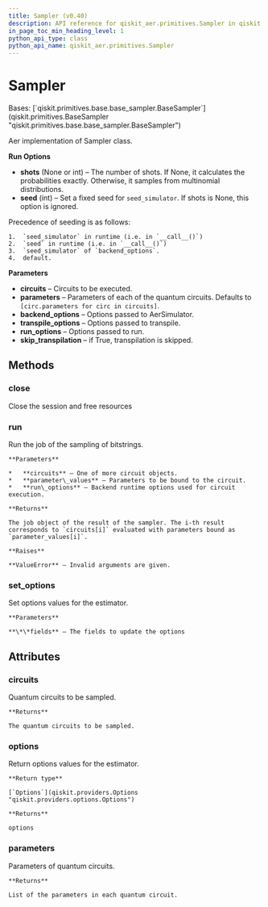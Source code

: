 ```yaml
---
title: Sampler (v0.40)
description: API reference for qiskit_aer.primitives.Sampler in qiskit v0.40
in_page_toc_min_heading_level: 1
python_api_type: class
python_api_name: qiskit_aer.primitives.Sampler
---
```


# Sampler

<Class id="qiskit_aer.primitives.Sampler" isDedicatedPage={true} github="https://github.com/qiskit/qiskit-aer/tree/stable/0.11/qiskit_aer/primitives/sampler.py" signature="Sampler(circuits: Iterable[QuantumCircuit] | QuantumCircuit | None = None, parameters: Iterable[Iterable[Parameter]] | None = None, **kwargs)" modifiers="class">
  Bases: [`qiskit.primitives.base.base_sampler.BaseSampler`](qiskit.primitives.BaseSampler "qiskit.primitives.base.base_sampler.BaseSampler")

  Aer implementation of Sampler class.

  **Run Options**

  *   **shots** (None or int) – The number of shots. If None, it calculates the probabilities exactly. Otherwise, it samples from multinomial distributions.
  *   **seed** (int) – Set a fixed seed for `seed_simulator`. If shots is None, this option is ignored.

  <Admonition title="Note" type="note">
    Precedence of seeding is as follows:

    1.  `seed_simulator` in runtime (i.e. in `__call__()`)
    2.  `seed` in runtime (i.e. in `__call__()`)
    3.  `seed_simulator` of `backend_options`.
    4.  default.
  </Admonition>

  **Parameters**

  *   **circuits** – Circuits to be executed.
  *   **parameters** – Parameters of each of the quantum circuits. Defaults to `[circ.parameters for circ in circuits]`.
  *   **backend\_options** – Options passed to AerSimulator.
  *   **transpile\_options** – Options passed to transpile.
  *   **run\_options** – Options passed to run.
  *   **skip\_transpilation** – if True, transpilation is skipped.

  ## Methods

  <span id="qiskit-aer-primitives-sampler-close" />

  ### close

  <Function id="qiskit_aer.primitives.Sampler.close" signature="Sampler.close()">
    Close the session and free resources
  </Function>

  <span id="qiskit-aer-primitives-sampler-run" />

  ### run

  <Function id="qiskit_aer.primitives.Sampler.run" signature="Sampler.run(circuits, parameter_values=None, **run_options)">
    Run the job of the sampling of bitstrings.

    **Parameters**

    *   **circuits** – One of more circuit objects.
    *   **parameter\_values** – Parameters to be bound to the circuit.
    *   **run\_options** – Backend runtime options used for circuit execution.

    **Returns**

    The job object of the result of the sampler. The i-th result corresponds to `circuits[i]` evaluated with parameters bound as `parameter_values[i]`.

    **Raises**

    **ValueError** – Invalid arguments are given.
  </Function>

  <span id="qiskit-aer-primitives-sampler-set-options" />

  ### set\_options

  <Function id="qiskit_aer.primitives.Sampler.set_options" signature="Sampler.set_options(**fields)">
    Set options values for the estimator.

    **Parameters**

    **\*\*fields** – The fields to update the options
  </Function>

  ## Attributes

  ### circuits

  <Attribute id="qiskit_aer.primitives.Sampler.circuits">
    Quantum circuits to be sampled.

    **Returns**

    The quantum circuits to be sampled.
  </Attribute>

  ### options

  <Attribute id="qiskit_aer.primitives.Sampler.options">
    Return options values for the estimator.

    **Return type**

    [`Options`](qiskit.providers.Options "qiskit.providers.options.Options")

    **Returns**

    options
  </Attribute>

  ### parameters

  <Attribute id="qiskit_aer.primitives.Sampler.parameters">
    Parameters of quantum circuits.

    **Returns**

    List of the parameters in each quantum circuit.
  </Attribute>
</Class>

